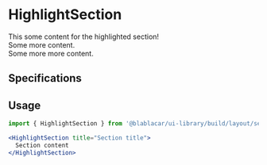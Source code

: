 

<Meta title="Sections/HighlightSection" />

# **HighlightSection**

<Canvas>
  <Story name="Default">
    <React.Fragment>
      <SpacingDivider />
      <HighlightSection title="Section title">
        This some content for the highlighted section!
        <br />
        Some more content.
        <br />
        Some more more content.
      </HighlightSection>
      <SpacingDivider />
    </React.Fragment>
  </Story>
</Canvas>

## Specifications

## Usage

```jsx
import { HighlightSection } from '@blablacar/ui-library/build/layout/section/highlightSection'

<HighlightSection title="Section title">
  Section content
</HighlightSection>
```

<ArgsTable of={HighlightSection} />

